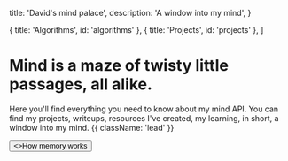 
  title: 'David\'s mind palace',
  description: 'A window into my mind',
}

  { title: 'Algorithms', id: 'algorithms' },
  { title: 'Projects', id: 'projects' },
]

<HeroPattern />

# Mind is a maze of twisty little passages, all alike.

Here you'll find everything you need to know about my mind API. You can find my projects, writeups, resources I've created, my learning, in short, a window into my mind. {{ className: 'lead' }}

<div className="not-prose mt-6 mb-16 flex gap-3">
  <Button href="/how-memory-works" arrow="right">
    <>How memory works</>
  </Button>
</div>

<Algorithms />

<Projects />
